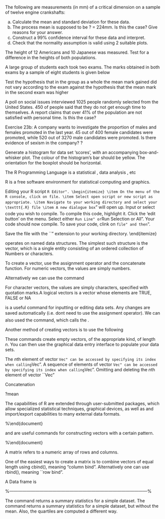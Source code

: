 \section{Exercise} The following are measurements (in mm) of a critical
dimension on a sample of twelve engine crankshafts:

\begin{verbatim}
224.120 	224.001 	224.017 	223.982 	223.989 	223.961
223.960 	224.089 	223.987 	223.976 	223.902 	223.980
\end{verbatim}
(a) Calculate the mean and standard deviation for these data.
(b) The process mean is supposed to be ? = 224mm. Is this the
case? Give reasons for your answer.
(c) Construct a 99\% confidence interval for these data and interpret.
(d) Check that the normality assumption is valid using 2 suitable plots.

\begin{verbatim}
> x<-c(224.120,224.001,224.017,223.982 ,223.989 ,223.961,
+ 223.960 ,224.089 ,223.987 ,223.976 , 223.902 ,223.980)
>
> mean(x)
[1] 223.997
>
> sd(x)
[1] 0.05785405
>
> t.test(x,mu=224,conf.level=0.99)

        One Sample t-test

data:  x
t = -0.1796, df = 11, p-value = 0.8607
alternative hypothesis: true mean is not equal to 224
99 percent confidence interval:
 223.9451 224.0489
sample estimates:
mean of x
  223.997

\end{verbatim}
\section{Exercise 2} 
The height of 12 Americans and 10 Japanese was measured. Test for a difference in the heights of both populations.
\begin{verbatim}
Americans
174.68   	169.87 	   	165.07    	165.95 		204.99 		177.61 	
170.11 	 	170.71 	   	181.52 		167.68 		158.62 		182.90
Japanese
158.76  		168.85  		159.64  		180.02  		164.24
161.91  		163.99  		152.71  		157.32  		147.20
\end{verbatim}


\section{Exercise 3}

A large group of students each took two exams. The marks obtained in both exams by a sample of eight students is given below

\begin{verbatim}
Student	1	2	3	4	5	6	7	8
Exam 1	57	76	47	39	62	56	49	81
Exam 2	67	81	62	49	57	61	59	71
\end{verbatim}
Test the hypothesis that in the group as a whole the mean mark gained did not vary according to the exam against the hypothesis that the mean mark in the second exam was higher
\begin{verbatim}
>
> Ex1<-c(57,76,47,39,62,56,49,81)
> Ex2<-c(67,81,62,49,57,61,59,71)
> t.test(Ex1-Ex2)

        One Sample t-test

data:  Ex1 - Ex2
t = -1.6733, df = 7, p-value = 0.1382
alternative hypothesis: true mean is not equal to 0
95 percent confidence interval:
 -12.065666   2.065666
sample estimates:
mean of x
       -5
\end{verbatim}

\section{Exercise 4}
A poll on social issues interviewed 1025 people randomly selected from the United States. 450 of people said that they do not get enough time to themselves. A report claims that over 41\% of the population are not satisfied with personal time. Is this the case?

\begin{verbatim}

> prop.test(450,1025,p=0.40,alternative="greater")

        1-sample proportions test with continuity correction

data:  450 out of 1025, null probability 0.4
X-squared = 6.3425, df = 1, p-value = 0.005894
alternative hypothesis: true p is greater than 0.4
95 percent confidence interval:
 0.413238 1.000000
sample estimates:
        p
0.4390244
\end{verbatim}

Exercise 23b:  A company wants to investigate the proportion of males and females promoted in the last year. 45 out of 400 female candidates were promoted, while 520 out of 3270 male candidates were promoted. Is there evidence of sexism in the company?
\begin{verbatim}
> x.vec=c(45,520)
> n.vec=c(400,3270)
>  prop.test(x.vec,n.vec)

 2-sample test for equality of proportions with continuity correction

data:  x.vec out of n.vec
X-squared = 5.5702, df = 1, p-value = 0.01827
alternative hypothesis: two.sided
95 percent confidence interval:
 -0.08133043 -0.01171238
sample estimates:
   prop 1    prop 2
0.1125000 0.1590214
\end{verbatim}

?
\section{Exercise}

Generate a histogram for data set 'scores', with an accompanying box-and-whisker plot.
The colour of the histogram's bar should be yellow. The orientation for the boxplot should be horizontal.

\begin{verbatim}
scores <-c(23,19,22,22,19,20,25,26,26,19,24,23,17,21,28,26)

par(mfrow=c(2,1)) 	# two rows , one column

hist(scores,main="Distribution of scores",xlab="scores",col="yellow")

boxplot(scores ,horizontal=TRUE)

par(mfrow =c(1,1)) 	#reset
\end{verbatim}
\section{The R Programming Language}

The R Programming Language is a statistical , data analysis , etc

R is a free software environment for statistical computing and graphics.

\section{Writing R scripts}
Editing your R script ``R Editor".
\begin{itemize}
\item On the menu of the R console, click on file.
\item Select open script or new script as appropriate.
\item Navigate to your working directory and select your \texttt{.R} file
\item A new dialogue box ``\texttt{the R editor}" will open up.
\item Input or select code you wish to compile.
\item To compile this code, highlight it. Click the edit button on the menu.
\item Select either ``Run Line" or ``Run Selection or All".
\item Your code should now compile.
\item To save your code, clink on ``file" and then ``\texttt{save as}".
\item Save the file with the ``\texttt{.R}" extension to your working directory.
\end{itemize}

\section{Vector types}
\texttt{R} operates on named data structures. The simplest such structure is the
vector, which is a single entity consisting of an ordered collection of
Numbers or characters.

\begin{itemize}
\item Numeric vectors
\item Character vectors
\item Logical vectors
\item (also complex number vectors and colour vectors)
\end{itemize}

To create a vector, use the assignment operator and the concatenate function.
For numeric vectors, the values are simply numbers.

\begin{verbatim}
># week8.r
>NumVec<-c(10.4,5.6,3.1,6.4)
\end{verbatim}

Alternatively we can use the \texttt{assign()} command

For character vectors, the values are simply characters, specified with
quotation marks.A logical vectors is a vector whose elements are TRUE, FALSE or NA

\begin{verbatim}
>CharVec<-c(``blue", ``green", ``yellow")
>LogVec<-c(TRUE, FALSE)
\end{verbatim}

\section{Graphical data entry interface}

\texttt{Data.entry()} is a useful  command for inputting or editing data sets. Any
changes are saved automatically (i.e. dont need to use the assignment
operator). We can also used the \texttt{edit()} command, which calls the \texttt{R Editor}.

\begin{verbatim}
>data.entry(NumVec)
>NumVec <- edit(NumVec)
\end{verbatim}

Another method of creating vectors is to use the following
\begin{verbatim}
numeric (length = n)
character (length = n)
logical (length = n)
\end{verbatim}
These commands create empty vectors, of the appropriate kind, of length $n$. You can then use the graphical data entry interface to populate your data sets.

\subsubsection{Accessing specified elements of a vector}

The $n$th element of vector ``Vec" can be accessed by specifying its index when
calling ``Vec".
\begin{verbatim}>Vec[n]
\end{verbatim}
A sequence of  elements of vector ``Vec" can be accessed by specifying its index
when calling ``Vec".
\begin{verbatim}>Vec[l:u]
\end{verbatim}
Omitting and deleting the $n$th element of vector ``Vec"
\begin{verbatim}
>Vec[-n]
>Vec <- Vec[-n]
\end{verbatim}

\section{Reading data}


\subsection{inputting data}
 Concatenation

\subsection{using help}

?mean

\subsection{Adding comments}

\subsection{Packages}
The capabilities of R are extended through user-submitted packages, which allow specialized statistical techniques, graphical devices, as well as and
import/export capabilities to many external data formats.

\section{Managing Precision}
\begin{itemize}
\item \texttt{floor()} - 
\item \texttt{ceiling()} - 
\item \texttt{round()} - 
\item \texttt{as.integer()} -
\end{itemize}

\begin{framed}
\begin{verbatim}
> pi
[1] 3.141593
> floor(pi)
[1] 3
> ceiling(pi)
[1] 4
> round(pi,3)
[1] 3.142
> as.integer(pi)
[1] 3
\end{verbatim}
\end{framed}

\section{Basic Operations}
\subsection{Complex numbers}
\subsection{Trigonometric functions}
\section{Matrices}

%\end{document}


\subsubsection{exponentials, powers and logarithms}
\begin{framed}
\begin{verbatim}
>x^y
>exp(x)
>log(x)
>log(y)
#determining the square root of x
>sqrt(x)
\end{verbatim}
\end{framed}

\subsection{vectors}
\begin{framed}
\begin{verbatim}
R handles vector objects quite easily and intuitively.

> x<-c(1,3,2,10,5)    #create a vector x with 5 components
> x
[1]  1  3  2 10  5
> y<-1:5              #create a vector of consecutive integers
> y
[1] 1 2 3 4 5
> y+2                 #scalar addition
[1] 3 4 5 6 7
> 2*y                 #scalar multiplication
[1]  2  4  6  8 10
> y^2                 #raise each component to the second power
[1]  1  4  9 16 25
> 2^y                 #raise 2 to the first through fifth power
[1]  2  4  8 16 32
> y                   #y itself has not been unchanged
[1] 1 2 3 4 5
> y<-y*2
> y                   #it is now changed
[1]  2  4  6  8 10
\end{verbatim}
\end{framed}

\subsubsection{Misc}
\texttt{seq()} and \texttt{rep()} are useful commands for constructing vectors with a certain pattern.

%\end{document}

\subsection{Matrices}
A matrix refers to a numeric array of rows and columns.

One of the easiest ways to create a matrix is to combine vectors of equal
length using cbind(), meaning "column bind". Alternatively one can use rbind(), meaning ``row bind".


\subsubsection{Matrices Inversion}
\subsubsection{Matrices Multiplication}


\subsection{Data frame}
A Data frame is
\newpage

%------------------------------------------------------------------------------------------------%

\chapter{Descriptive Statistics}

\section{Basic Statistics}

\footnotesize
\begin{myindentpar}{1cm}
\begin{verbatim}
> X=c(1,4,5,7,8,9,5,8,9)
> mean(X);median(X)       #mean and median of vector
[1] 6.222222
[2] 7
> sd(X)                   #standard deviation of Vector
[1] 2.682246
> length(X)               #sample size of vector
[1] 9
> sum(X)
[1] 56
> X^2
[1]  1 16 25 49 64 81 25 64 81
> rev(X)
[1] 9 8 5 9 8 7 5 4 1
> sort(X)                 #items in ascending order
[1] 1 4 5 5 7 8 8 9 9
> X[1:5]
[1] 1 4 5 7 8
\end{verbatim}
\end{myindentpar}
\normalsize


\section{Summary Statistics}
The \texttt{R} command \texttt{summary()} returns a summary statistics for a simple dataset.
The \texttt{R} command \texttt{fivenum()} returns a summary statistics for a simple dataset, but without the mean.
Also, the quartiles are computed a different way.

\footnotesize
\begin{myindentpar}{1cm}
\begin{verbatim}
> summary(mtcars$mpg)
   Min. 1st Qu.  Median    Mean 3rd Qu.    Max.
  10.40   15.43   19.20   20.09   22.80   33.90 
>
> fivenum(mtcars$mpg)
[1] 10.40 15.35 19.20 22.80 33.90
\end{verbatim}
\end{myindentpar}
\normalsize




\section{Bivariate Data}
\footnotesize \begin{myindentpar}{1cm}
\begin{verbatim}
> Y=mtcars$mpg
> X=mtcars$wt
>
> cor(X,Y)          #Correlation
[1] -0.8676594
>
> cov(X,Y)          #Covariance
[1] -5.116685
\end{verbatim}
\end{myindentpar}\normalsize






